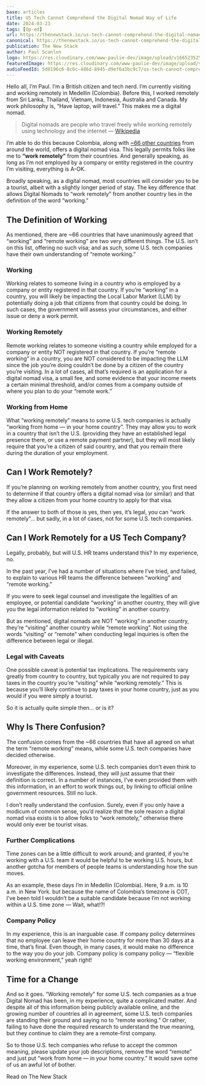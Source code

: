 ```yaml
---
base: articles
title: US Tech Cannot Comprehend the Digital Nomad Way of Life
date: 2024-03-23
tags: [Op-ed]
url: https://thenewstack.io/us-tech-cannot-comprehend-the-digital-nomad-way-of-life/
canonical: https://thenewstack.io/us-tech-cannot-comprehend-the-digital-nomad-way-of-life/
publication: The New Stack
author: Paul Scanlon
logo: https://res.cloudinary.com/www-paulie-dev/image/upload/v1665235257/paulie.dev/Logos/tns-logo_miu6qk.png
featuredImage: https://res.cloudinary.com/www-paulie-dev/image/upload/v1715696176/paulie.dev/2024/03/us-tech-cant-comprehend-the-digital-nomand-way-of-life-paulie-og_ssgbth.jpg
audioFeedId: 5d0196c6-8c6c-486d-8945-d9ef6a3bc9c7/us-tech-cannot-comprehend-the-digital-nomad-way-of-life
---
```


Hello all, I’m Paul. I’m a British citizen and tech nerd. I’m currently visiting and working remotely in Medellin (Colombia). Before this, I worked remotely from Sri Lanka, Thailand, Vietnam, Indonesia, Australia and Canada. My work philosophy is, “Have laptop, will travel.” This makes me a digital nomad.

> Digital nomads are people who travel freely while working remotely using technology and the internet — [Wikipedia](https://en.wikipedia.org/wiki/Digital_nomad)

I’m able to do this because Colombia, along with [~66 other countries](https://citizenremote.com/blog/digital-nomad-visa-countries/) from around the world, offers a digital nomad visa. This legally permits folks like me to **“work remotely”** from their countries. And generally speaking, as long as I’m not employed by a company or entity registered in the country I’m visiting, everything is A-OK.

Broadly speaking, as a digital nomad, most countries will consider you to be a tourist, albeit with a slightly longer period of stay. The key difference that allows Digital Nomads to “work remotely” from another country lies in the definition of the word “working.”

## The Definition of Working

As mentioned, there are ~66 countries that have unanimously agreed that “working” and “remote working” are two very different things. The U.S. isn’t on this list, offering no such visa; and as such, some U.S. tech companies have their own understanding of “remote working.”

### Working

Working relates to someone living in a country who is employed by a company or entity registered in that country. If you’re “working” in a country, you will likely be impacting the Local Labor Market (LLM) by potentially doing a job that citizens from that country could be doing. In such cases, the government will assess your circumstances, and either issue or deny a work permit.

### Working Remotely

Remote working relates to someone visiting a country while employed for a company or entity NOT registered in that country. If you’re “remote working” in a country, you are NOT considered to be impacting the LLM since the job you’re doing couldn’t be done by a citizen of the country you’re visiting. In a lot of cases, all that’s required is an application for a digital nomad visa, a small fee, and some evidence that your income meets a certain minimal threshold, and/or comes from a company outside of where you plan to do your “remote work.”

### Working from Home

What “working remotely” means to some U.S. tech companies is actually “working from home — in your home country”. They may allow you to work in a country that isn’t the U.S. (providing they have an established legal presence there, or use a remote payment partner), but they will most likely require that you’re a citizen of said country, and that you remain there during the duration of your employment.

## Can I Work Remotely?

If you’re planning on working remotely from another country, you first need to determine if that country offers a digital nomad visa (or similar) and that they allow a citizen from your home country to apply for that visa.

If the answer to both of those is yes, then yes, it’s legal, you can “work remotely”… but sadly, in a lot of cases, not for some U.S. tech companies.

## Can I Work Remotely for a US Tech Company?

Legally, probably, but will U.S. HR teams understand this? In my experience, no.

In the past year, I’ve had a number of situations where I’ve tried, and failed, to explain to various HR teams the difference between “working” and “remote working.”

If you were to seek legal counsel and investigate the legalities of an employee, or potential candidate “working” in another country, they will give you the legal information related to “working” in another country.

But as mentioned, digital nomads are NOT “working” in another country, they’re “visiting” another country while “remote working”. Not using the words “visiting” or “remote” when conducting legal inquiries is often the difference between legal or illegal.

### Legal with Caveats

One possible caveat is potential tax implications. The requirements vary greatly from country to country, but typically you are not required to pay taxes in the country you’re “visiting” while “working remotely.” This is because you’ll likely continue to pay taxes in your home country, just as you would if you were simply a tourist.

So it is actually quite simple then… or is it?

## Why Is There Confusion?

The confusion comes from the ~66 countries that have all agreed on what the term “remote working” means, while some U.S. tech companies have decided otherwise.

Moreover, in my experience, some U.S. tech companies don’t even think to investigate the differences. Instead, they will just assume that their definition is correct. In a number of instances, I’ve even provided them with this information, in an effort to work things out, by linking to official online government resources. Still no luck.

I don’t really understand the confusion. Surely, even if you only have a modicum of common sense, you’d realize that the sole reason a digital nomad visa exists is to allow folks to “work remotely,” otherwise there would only ever be tourist visas.

### Further Complications

Time zones can be a little difficult to work around; and granted, if you’re working with a U.S. team it would be helpful to be working U.S. hours, but another gotcha for members of people teams is understanding how the sun moves.

As an example, these days I’m in Medellin (Colombia). Here, 9 a.m. is 10 a.m. in New York. but because the name of Colombia’s timezone is COT, I’ve been told I wouldn’t be a suitable candidate because I’m not working within a U.S. time zone — Wait, what!?!

### Company Policy

In my experience, this is an inarguable case. If company policy determines that no employee can leave their home country for more than 30 days at a time, that’s final. Even though, in many cases, it would make no difference to the way you do your job. Company policy is company policy — “flexible working environment,” yeah right!

## Time for a Change

And so it goes. “Working remotely” for some U.S. tech companies as a true Digital Nomad has been, in my experience, quite a complicated matter. And despite all of this information being publicly available online, and the growing number of countries all in agreement, some U.S. tech companies are standing their ground and saying no to “remote working.” Or rather, failing to have done the required research to understand the true meaning, but they continue to claim they are a remote-first company.

So to those U.S. tech companies who refuse to accept the common meaning, please update your job descriptions, remove the word “remote” and just put “work from home — in your home country.” It would save some of us an awful lot of bother.

<CtaExternal href='https://thenewstack.io/us-tech-cannot-comprehend-the-digital-nomad-way-of-life/'>
  Read on The New Stack
</CtaExternal>
